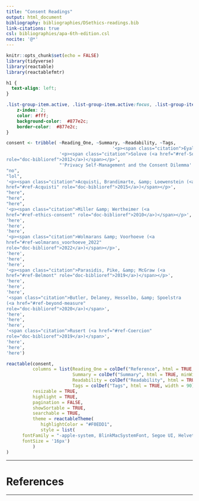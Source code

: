 ```yaml
---
title: "Consent Readings"
output: html_document
bibliography: bibliographies/DSethics-readings.bib
link-citations: true
csl: bibliographies/apa-6th-edition.csl
nocite: '@*'
---
```


```r
knitr::opts_chunk$set(echo = FALSE)
library(tidyverse)
library(reactable)
library(reactablefmtr)
```

```css
h1 {
  text-align: left;
}

.list-group-item.active, .list-group-item.active:focus, .list-group-item.active:hover {
    z-index: 2;
    color: #fff;
    background-color:  #877e2c;
    border-color:  #877e2c;
}
```

```r
consent <- tribble( ~Reading_One, ~Summary, ~Readability, ~Tags,
                                        '<p><span class="citation">Eyal (<a href="#ref-sep-informed-consent" role="doc-biblioref">2019</a>)</span></p>', "This Stanford Encyclopedia of Philosophy (SEP) entry overviews the philosophical discussions about Informed Consent. Specifically, this entry discusses what informed consent is, in which scenarios informed one is morally obligated to obtain informed consent, and why a moral obligation to obtain informed consent exists in the first place. This entry focuses on informed consent in the medical field. Yet, several concepts discussed in the SEP entry could be pertinent to the worries surrounding informed consent in data science.", "no", "lol",
                    '<p><span class="citation">Solove (<a href="#ref-Solove"
role="doc-biblioref">2012</a>)</span></p>',
                    "'Privacy Self-Management and the Consent Dilemma' by Daniel J. Solove articulates how the rights to 'privacy self-management' and informed consent are deeply intertwined when collecting, using, and disclosing information (e.g., personal data). In this article, Solove contends that individuals cannot adequately weigh the costs and benefits of revealing personal information or permitting its use and transfer, which limits the ability for privacy to be self-managed. Solove argues that these issues in privacy self-management lead to a 'consent dilemma' about how to ensure that one's informed consent to collect, use, or disclose personal data is meaningful without resorting to paternalistic laws or policies. Solove ends by proposing ways for privacy law to 'grapple with the consent dilemma'.", 
"no", 
"lol",
'<p><span class="citation">Acquisti, Brandimarte, &amp; Loewenstein (<a
href="#ref-Acquisti" role="doc-biblioref">2015</a>)</span></p>',
"here",
"here",
"here",
'<p><span class="citation">Miller &amp; Wertheimer (<a
href="#ref-ethics-consent" role="doc-biblioref">2010</a>)</span></p>',
'here',
'here',
'here',
'<p><span class="citation">Wolmarans &amp; Voorhoeve (<a
href="#ref-wolmarans_voorhoeve_2022"
role="doc-biblioref">2022</a>)</span></p>',
'here',
'here',
'here',
'<p><span class="citation">Parasidis, Pike, &amp; McGraw (<a
href="#ref-Belmont" role="doc-biblioref">2019</a>)</span></p>',
'here',
'here',
'here',
'<span class="citation">Butler, Delaney, Hesselbo, &amp; Spoelstra
(<a href="#ref-beyond-measure"
role="doc-biblioref">2020</a>)</span>',
'here',
'here',
'here',
'<span class="citation">Rusert (<a href="#ref-Coercion"
role="doc-biblioref">2019</a>)</span>',
'here',
'here',
'here')
```

```r
reactable(consent,
          columns = list(Reading_One = colDef("Reference", html = TRUE, minWidth = 100, align = "center", vAlign = "center"),
                         Summary = colDef("Summary", html = TRUE, minWidth = 250),
                         Readability = colDef("Readability", html = TRUE),
                         Tags = colDef("Tags", html = TRUE, width = 90)),
          resizable = TRUE,
          highlight = TRUE,
          pagination = FALSE,
          showSortable = TRUE,
          searchable = TRUE,
          theme = reactableTheme(
             highlightColor = "#F0EDD1",
             style = list(
      fontFamily = "-apple-system, BlinkMacSystemFont, Segoe UI, Helvetica, Arial, sans-serif",
      fontSize = '16px')
          )
)
```

----

# References

----
